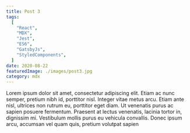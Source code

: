 ```yaml
---
title: Post 3
tags:
  [
    "React",
    "MDX",
    "Jest",
    "ES6",
    "GatsbyJs",
    "StyledComponents",
  ]
date: 2020-08-22
featuredImage: ./images/post3.jpg
category: mdx
---
```


Lorem ipsum dolor sit amet, consectetur adipiscing elit. Etiam ac nunc semper, pretium nibh id, porttitor nisl. Integer vitae metus arcu. Etiam ante nisl, ultrices non rutrum eu, porttitor eget diam. Ut venenatis purus ac sapien posuere fermentum. Praesent at lectus venenatis, lacinia tortor in, dignissim mi. Vestibulum mollis purus eu vehicula convallis. Donec ipsum arcu, accumsan vel quam quis, pretium volutpat sapien
